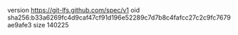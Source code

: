 version https://git-lfs.github.com/spec/v1
oid sha256:b33a6269fc4d9caf47cf91d196e52289c7d7b8c4fafcc27c2c9fc7679ae9afe3
size 140225
